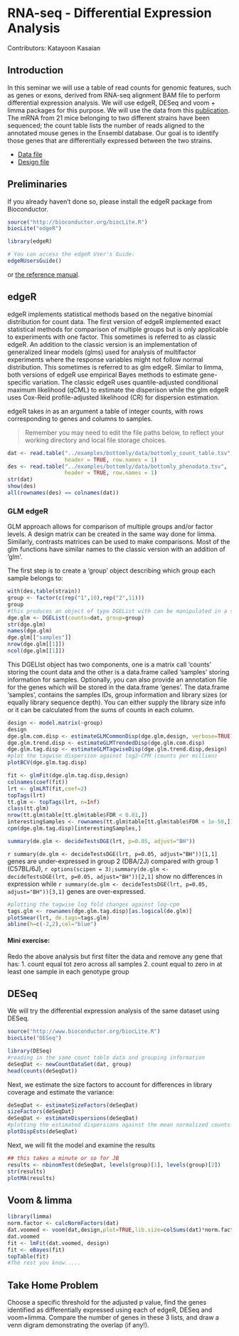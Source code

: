 RNA-seq - Differential Expression Analysis
==========================================

Contributors: Katayoon Kasaian

## Introduction

In this seminar we will use a table of read counts for genomic features, such as genes or exons, derived from RNA-seq alignment BAM file to perform differential expression analysis. We will use edgeR, DESeq and voom + limma packages for this purpose. We will use the data from this [publication](http://www.ncbi.nlm.nih.gov/pubmed?term=21455293). The mRNA from 21 mice belonging to two different strains have been sequenced; the count table lists the number of reads aligned to the annotated mouse genes in the Ensembl database. Our goal is to identify those genes that are differentially expressed between the two strains.

* [Data file](../examples/bottomly/data/bottomly_count_table.tsv)
* [Design file](../examples/bottomly/data/bottomly_phenodata.tsv)

## Preliminaries

If you already haven't done so, please install the edgeR package from Bioconductor.

```r
source("http://bioconductor.org/biocLite.R")
biocLite("edgeR")
```


```r
library(edgeR)
```
```r
# You can access the edgeR User's Guide:
edgeRUsersGuide()
```
or [the reference manual](http://www.bioconductor.org/packages/2.11/bioc/manuals/edgeR/man/edgeR.pdf).

## edgeR

edgeR implements statistical methods based on the negative binomial distribution for count data. The first version of edgeR implemented exact statistical methods for comparison of multiple groups but is only applicable to experiments with one factor. This sometimes is referred to as classic edgeR. An addition to the classic version is an implementation of generalized linear models (glms) used for analysis of multifactor experiments where the response variables might not follow normal distribution. This sometimes is referred to as glm edgeR. Similar to limma, both versions of edgeR use empirical Bayes methods to estimate gene-specific variation. The classic edgeR uses quantile-adjusted conditional maximum likelihood (qCML) to estimate the disperison while the glm edgeR uses Cox-Reid profile-adjusted likelihood (CR) for dispersion estimation.

edgeR takes in as an argument a table of integer counts, with rows corresponding to genes and columns to samples.

> Remember you may need to edit the file paths below, to reflect your working directory and local file storage choices.

```r
dat <- read.table("../examples/bottomly/data/bottomly_count_table.tsv",
                  header = TRUE, row.names = 1)
des <- read.table("../examples/bottomly/data/bottomly_phenodata.tsv",
                  header = TRUE, row.names = 1)
str(dat)
show(des)
all(rownames(des) == colnames(dat))
```

### GLM edgeR

GLM approach allows for comparison of multiple groups and/or factor levels. A design matrix can be created in the same way done for limma. Similarly, contrasts matrices can be used to make comparisons. Most of the glm functions have similar names to the classic version with an addition of 'glm'.

The first step is to create a 'group' object describing which group each sample belongs to:
```r
with(des,table(strain))
group <- factor(c(rep("1",10),rep("2",11)))
group
#this produces an object of type DGEList with can be manipulated in a similar way to any other list object in R
dge.glm <- DGEList(counts=dat, group=group)
str(dge.glm)
names(dge.glm)
dge.glm[["samples"]]
nrow(dge.glm[[1]])
ncol(dge.glm[[1]])
```

This DGELIst object has two components, one is a matrix call 'counts' storing the count data and the other is a data.frame called 'samples' storing information for samples. Optionally, you can also provide an annotation file for the genes which will be stored in the data.frame 'genes'. The data.frame 'samples', contains the samples IDs, group information and library sizes (or equally library sequence depth). You can either supply the library size info or it can be calculated from the sums of counts in each column.


```r
design <- model.matrix(~group)
design
dge.glm.com.disp <- estimateGLMCommonDisp(dge.glm,design, verbose=TRUE)
dge.glm.trend.disp <- estimateGLMTrendedDisp(dge.glm.com.disp)
dge.glm.tag.disp <- estimateGLMTagwiseDisp(dge.glm.trend.disp,design)
#plot the tagwise dispersion against log2-CPM (counts per million)
plotBCV(dge.glm.tag.disp)
```


```r
fit <- glmFit(dge.glm.tag.disp,design)
colnames(coef(fit))
lrt <- glmLRT(fit,coef=2)
topTags(lrt)
tt.glm <- topTags(lrt, n=Inf)
class(tt.glm)
nrow(tt.glm$table[tt.glm$table$FDR < 0.01,])
interestingSamples <- rownames(tt.glm$table[tt.glm$table$FDR < 1e-50,])
cpm(dge.glm.tag.disp)[interestingSamples,]

summary(de.glm <- decideTestsDGE(lrt, p=0.05, adjust="BH"))
```

`r summary(de.glm <- decideTestsDGE(lrt, p=0.05, adjust="BH"))[1,1]` genes are under-expressed in group 2 (DBA/2J) compared with group 1 (C57BL/6J), `r options(scipen = 3);summary(de.glm <- decideTestsDGE(lrt, p=0.05, adjust="BH"))[2,1]` show no differences in expression while `r summary(de.glm <- decideTestsDGE(lrt, p=0.05, adjust="BH"))[3,1]` genes are over-expressed.


```r
#plotting the tagwise log fold changes against log-cpm
tags.glm <- rownames(dge.glm.tag.disp)[as.logical(de.glm)]
plotSmear(lrt, de.tags=tags.glm)
abline(h=c(-2,2),col="blue")
```

#### Mini exercise:

Redo the above analysis but first filter the data and remove any gene that has:
1. count equal tot zero across all samples
2. count equal to zero in at least one sample in each genotype group



## DESeq

We will try the differential expression analysis of the same dataset using DESeq.

```r
source("http://www.bioconductor.org/biocLite.R")
biocLite("DESeq")
```

```r
library(DESeq)
#reading in the same count table data and grouping information
deSeqDat <- newCountDataSet(dat, group)
head(counts(deSeqDat))
```

Next, we estimate the size factors to account for differences in library coverage and estimate the variance:
```r
deSeqDat <- estimateSizeFactors(deSeqDat)
sizeFactors(deSeqDat)
deSeqDat <- estimateDispersions(deSeqDat)
#plotting the estimated dispersions against the mean normalized counts
plotDispEsts(deSeqDat)
```

Next, we will fit the model and examine the results
```r
## this takes a minute or so for JB
results <- nbinomTest(deSeqDat, levels(group)[1], levels(group)[2])
str(results)
plotMA(results)
```


## Voom & limma


```r
library(limma)
norm.factor <- calcNormFactors(dat)
dat.voomed <- voom(dat,design,plot=TRUE,lib.size=colSums(dat)*norm.factor)
dat.voomed
fit <- lmFit(dat.voomed, design)
fit <- eBayes(fit)
topTable(fit)
#The rest you know.....
```


## Take Home Problem

Choose a specific threshold for the adjusted p value, find the genes identified as differentially expressed using each of edgeR, DESeq and voom+limma. Compare the number of genes in these 3 lists, and draw a venn digram demonstrating the overlap (if any!).
